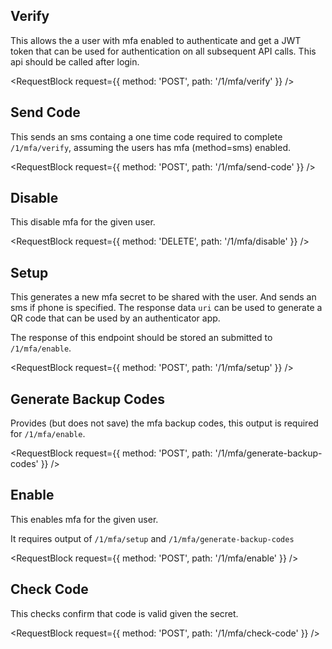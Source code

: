 

## Verify

This allows the a user with mfa enabled to authenticate and get a JWT token that
can be used for authentication on all subsequent API calls. This api should be
called after login.

<RequestBlock request={{ method: 'POST', path: '/1/mfa/verify' }} />

## Send Code

This sends an sms containg a one time code required to complete `/1/mfa/verify`,
assuming the users has mfa (method=sms) enabled.

<RequestBlock request={{ method: 'POST', path: '/1/mfa/send-code' }} />

## Disable

This disable mfa for the given user.

<RequestBlock request={{ method: 'DELETE', path: '/1/mfa/disable' }} />

## Setup

This generates a new mfa secret to be shared with the user. And sends an sms if
phone is specified. The response data `uri` can be used to generate a QR code
that can be used by an authenticator app.

The response of this endpoint should be stored an submitted to `/1/mfa/enable`.

<RequestBlock request={{ method: 'POST', path: '/1/mfa/setup' }} />

## Generate Backup Codes

Provides (but does not save) the mfa backup codes, this output is required for
`/1/mfa/enable`.

<RequestBlock
  request={{ method: 'POST', path: '/1/mfa/generate-backup-codes' }}
/>

## Enable

This enables mfa for the given user.

It requires output of `/1/mfa/setup` and `/1/mfa/generate-backup-codes`

<RequestBlock request={{ method: 'POST', path: '/1/mfa/enable' }} />

## Check Code

This checks confirm that code is valid given the secret.

<RequestBlock request={{ method: 'POST', path: '/1/mfa/check-code' }} />
